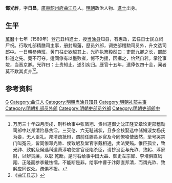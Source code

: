'''鄧光祚'''，字'''日昌'''，[[廣東|廣東]][[韶州府|韶州府]][[曲江县|曲江县]]人。[[明朝|明朝]]政治人物、[[進士|進士]]出身。

== 生平 ==
[[萬曆|萬曆]]十七年（1589年）登己丑科進士，授[[当涂县|当涂县]]知县，有惠政，去任日士民立祠尸祝。行取礼部精膳司主事，册封周藩，歴员外郎，调吏部稽勲司员外，升文选司郎中。一日朝參侍班，黄门柱史欲越其上，光祚执笏毅然曰：吏部九卿之长，部郎科道之先。竟不可夺。适同僚有以墨败者，憾不为援，因搆之，怡然自若。掌铨事竣，当晋京卿。光祚曰：士贵知止。遂引疾归。歴官十五年，遗俸仅四十金，闻者莫不歎其贞介<ref>万历三十年四月庚戌，刑科给事中张凤翔、贵州道御史沈正隆交章论吏部稽勋司郎中赵邦清险暴贪淫，三灭伦、六无耻诸状，且多金挟娶选中储婚淑女杨氏为妾，无人臣礼。邦清疏抵辩，谓前任滕县乡官及今同僚唆使致然，至号哭禁门叫冤云，皆同僚邓光祚、侯致躬及堂官李戴相通，卖法受贿。惟臣孤立，致光祚、致躬及候选科道萧淳唆使言官诬陷杀臣，请抄没臣与光祚、致躬、淳家财，以辨贪廉，以彰 乾断。是时右给事中田大益、御史左宗郢、李培俱直凤翔、正隆而参李戴怯懦，不能断是非。给事中曹于汴颇直邦清，而谓光祚、致躬应同议处。疏俱不报。</ref><ref>《曲江县志》</ref>。

== 参考资料 ==
{{reflist}}

{{萬曆十七年己丑科殿試金榜}}

{{Authority control}}

{{DEFAULTSORT:Deng鄧}}
[[Category:鄧姓|G]]
[[Category:曲江人|Category:曲江人]]
[[Category:明朝当涂县知县|Category:明朝当涂县知县]]
[[Category:明朝礼部主事|Category:明朝礼部主事]]
[[Category:明朝礼部员外郎|Category:明朝礼部员外郎]]
[[Category:明朝吏部员外郎|Category:明朝吏部员外郎]]
[[Category:明朝吏部郎中|Category:明朝吏部郎中]]


{{明朝人物小作品}}
